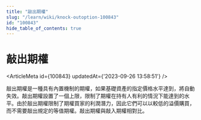 ```yaml
---
title: "敲出期權"
slug: "/learn/wiki/knock-outoption-100843"
id: "100843"
hide_table_of_contents: true
---
```



# 敲出期權

<ArticleMeta id={100843} updatedAt={'2023-09-26 13:58:51'} />
<div className='border-solid border-b border-t-0 my-4 border-[var(--ifm-color-gray-300)]' />

敲出期權是一種具有內置機制的期權，如果基礎資產的指定價格水平達到，將自動失效。敲出期權設置了一個上限，限制了期權在持有人有利的情況下能達到的水平。由於敲出期權限制了期權買家的利潤潛力，因此它們可以以較低的溢價購買，而不需要敲出規定的等值期權。敲出期權與敲入期權相對比。

